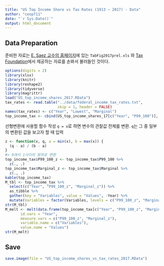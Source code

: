 ```yaml
---
title: "US Top Income Share vs Tax Rates (1913 ~ 2017) - Data"
author: "coop711"
date: "`r Sys.Date()`"
output: html_document
---
```


## Data Preparation

준비한 자료는  [E. Saez 교수의 홈페이지](http://elsa.berkeley.edu/~saez/)에 있는 `TabFig2017prel.xls` 와 [Tax Foundation](http://taxfoundation.org/)에서 제공하는 자료를 손봐서 불러들인 것이다. 

```r
options(digits = 2)
library(xlsx)
library(knitr)
library(reshape2)
library(tidyverse)
library(magrittr)
load("US_top_income_shares_2017.RData")
tax_rates <- read.table("../data/federal_income_tax_rates.txt", 
                        skip = 1, header = FALSE)
names(tax_rates) <- c("Year", "Lowest", "Marginal")
top_income_tax <- cbind(US_top_income_shares_17[c("Year", "P99_100")], tax_rates[2:3])
```

선형변환에 사용할 함수 작성  `q = x`로 하면 변수의 관찰값 전체를 변환. `q`는 그 중 일부의 변환된 값을 보고자 할 때 입력

```r
z <- function(x, q, a = min(x), b = max(x)) {
  (q - a) / (b - a)
}
#> 0애서 1사이의 범위로 변환
top_income_tax$P99_100_z <- top_income_tax$P99_100 %>%
  z(., .)
top_income_tax$Marginal_z <- top_income_tax$Marginal %>%
  z(., .)
kable(top_income_tax)
M_tbl <- top_income_tax %>%
  select(c("Year", "P99_100_z", "Marginal_z")) %>%
  as_tibble %>%
  gather(key = "Variables", value = "Values", -Year) %>%
  mutate(Variables = factor(Variables, levels = c("P99_100_z", "Marginal_z")))
str(M_tbl)
M_melt <- melt(data.frame(top_income_tax[c("Year", "P99_100_z", "Marginal_z")]),
       id.vars = "Year", 
       measure.vars = c("P99_100_z", "Marginal_z"),
       variable.name = c("Variables"),
       value.name = "Values")
str(M_melt)
```

## Save

```r
save.image(file = "US_top_income_shares_vs_tax_rates_2017.RData")
```

